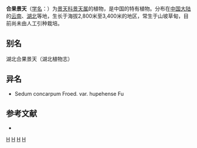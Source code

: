 {{Speciesbox 
| taxon = Sedum concarpum
| authority = Fröd.
}}

'''合果景天'''（[[学名|学名]]：{{lang|la|''Sedum concarpum''}}）为[[景天科|景天科]][[景天属|景天属]]的植物，是中国的特有植物。分布在[[中国大陆|中国大陆]]的[[云南|云南]]、[[湖北|湖北]]等地，生长于海拔2,800米至3,400米的地区，常生于山坡草甸，目前尚未由人工引种栽培。

== 别名 ==
湖北合果景天（湖北植物志）

== 异名 ==
* Sedum concarpum Froed. var. hupehense Fu

== 参考文献 ==
{{refbegin}}
* {{cite web| url =http://www.bioinfo.cn/db05/KmzwSpecies.php?action=view&id=5268| title =合果景天| work =中国高等植物数据库全库| publisher =中国科学院微生物研究所| author =昆明植物研究所| accessdate =2009-02-25| deadurl =yes| archiveurl =https://web.archive.org/web/20160305003555/http://www.bioinfo.cn/db05/KmzwSpecies.php?action=view&id=5268| archivedate =2016-03-05}}
{{refend}}
{{Taxonbar|from=Q10916822}}

{{DEFAULTSORT:Sedum concarpum}}
[[Category:景天属|H]]
[[Category:中國特有植物|H]]
[[Category:云南植物|H]]
[[Category:湖北植物|H]]